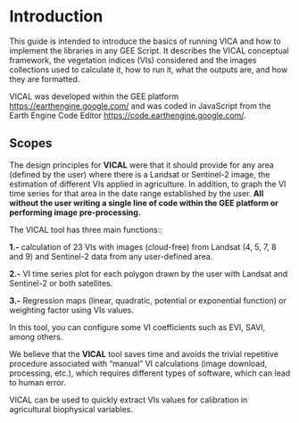# Introduction  {#intro}

This guide is intended to introduce the basics of running VICA and  how to implement the libraries in any GEE Script. It describes the VICAL conceptual framework, the vegetation indices (VIs) considered and the images collections used to calculate it, how to run it, what the outputs are, and how they are formatted.

VICAL was developed within the GEE platform <https://earthengine.google.com/> and was coded in JavaScript from the Earth Engine Code Editor <https://code.earthengine.google.com/>.


## Scopes
The design principles for **VICAL** were that it should provide for any area (defined by the user) where there is a Landsat or Sentinel-2 image, the estimation of different VIs applied in agriculture. In addition, to graph the VI time series for that area in the date range established by the user. **All without the user writing a single line of code within the GEE platform or performing image pre-processing.**

The VICAL tool has three main functions::

**1.-** calculation of 23 VIs with images (cloud-free) from Landsat (4, 5, 7, 8 and 9) and Sentinel-2 data from any user-defined area. 

**2.-** VI time series plot for each polygon drawn by the user with Landsat and Sentinel-2 or both satellites. 

**3.-** Regression maps (linear, quadratic, potential or exponential function) or weighting factor using VIs values. 

In this tool, you can configure some VI coefficients such as EVI, SAVI, among others.

We believe that the **VICAL** tool saves time and avoids the trivial repetitive procedure associated with “manual” VI calculations (image download, processing, etc.), which requires different types of software, which can lead to human error.

VICAL can be used to quickly extract VIs values for calibration in agricultural biophysical variables.
